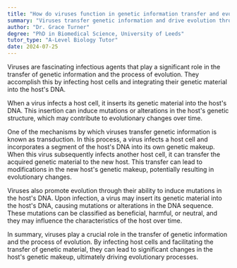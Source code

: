 ```yaml
---
title: "How do viruses function in genetic information transfer and evolution?"
summary: "Viruses transfer genetic information and drive evolution through their ability to infect host cells."
author: "Dr. Grace Turner"
degree: "PhD in Biomedical Science, University of Leeds"
tutor_type: "A-Level Biology Tutor"
date: 2024-07-25
---
```


Viruses are fascinating infectious agents that play a significant role in the transfer of genetic information and the process of evolution. They accomplish this by infecting host cells and integrating their genetic material into the host's DNA.

When a virus infects a host cell, it inserts its genetic material into the host's DNA. This insertion can induce mutations or alterations in the host's genetic structure, which may contribute to evolutionary changes over time.

One of the mechanisms by which viruses transfer genetic information is known as transduction. In this process, a virus infects a host cell and incorporates a segment of the host's DNA into its own genetic makeup. When this virus subsequently infects another host cell, it can transfer the acquired genetic material to the new host. This transfer can lead to modifications in the new host's genetic makeup, potentially resulting in evolutionary changes.

Viruses also promote evolution through their ability to induce mutations in the host's DNA. Upon infection, a virus may insert its genetic material into the host's DNA, causing mutations or alterations in the DNA sequence. These mutations can be classified as beneficial, harmful, or neutral, and they may influence the characteristics of the host over time.

In summary, viruses play a crucial role in the transfer of genetic information and the process of evolution. By infecting host cells and facilitating the transfer of genetic material, they can lead to significant changes in the host's genetic makeup, ultimately driving evolutionary processes.
    